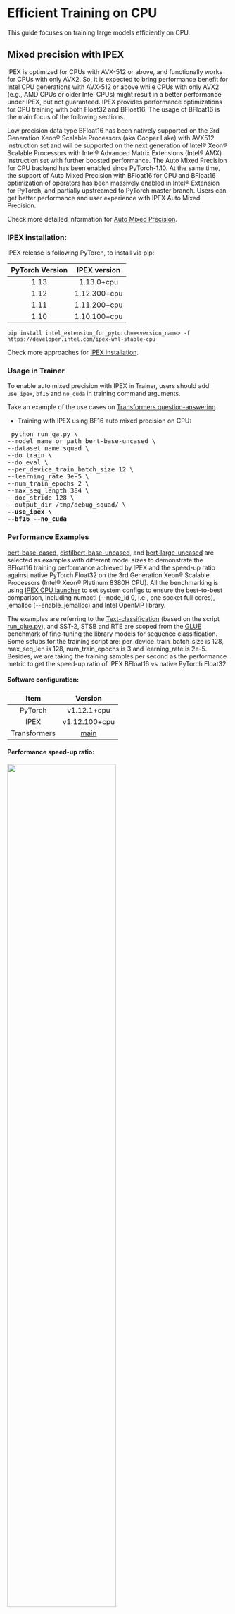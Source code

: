 <!--Copyright 2022 The HuggingFace Team. All rights reserved.

Licensed under the Apache License, Version 2.0 (the "License"); you may not use this file except in compliance with
the License. You may obtain a copy of the License at

http://www.apache.org/licenses/LICENSE-2.0

Unless required by applicable law or agreed to in writing, software distributed under the License is distributed on
an "AS IS" BASIS, WITHOUT WARRANTIES OR CONDITIONS OF ANY KIND, either express or implied. See the License for the
-->

# Efficient Training on CPU

This guide focuses on training large models efficiently on CPU.

## Mixed precision with IPEX

IPEX is optimized for CPUs with AVX-512 or above, and functionally works for CPUs with only AVX2. So, it is expected to bring performance benefit for Intel CPU generations with AVX-512 or above while CPUs with only AVX2 (e.g., AMD CPUs or older Intel CPUs) might result in a better performance under IPEX, but not guaranteed. IPEX provides performance optimizations for CPU training with both Float32 and BFloat16. The usage of BFloat16 is the main focus of the following sections.

Low precision data type BFloat16 has been natively supported on the 3rd Generation Xeon® Scalable Processors (aka Cooper Lake) with AVX512 instruction set and will be supported on the next generation of Intel® Xeon® Scalable Processors with Intel® Advanced Matrix Extensions (Intel® AMX) instruction set with further boosted performance. The Auto Mixed Precision for CPU backend has been enabled since PyTorch-1.10. At the same time, the support of Auto Mixed Precision with BFloat16 for CPU and BFloat16 optimization of operators has been massively enabled in Intel® Extension for PyTorch, and partially upstreamed to PyTorch master branch. Users can get better performance and user experience with IPEX Auto Mixed Precision.

Check more detailed information for [Auto Mixed Precision](https://intel.github.io/intel-extension-for-pytorch/cpu/latest/tutorials/features/amp.html).

### IPEX installation:

IPEX release is following PyTorch, to install via pip:

| PyTorch Version   | IPEX version   |
| :---------------: | :----------:   |
| 1.13              |  1.13.0+cpu    |
| 1.12              |  1.12.300+cpu  |
| 1.11              |  1.11.200+cpu  |
| 1.10              |  1.10.100+cpu  |

```
pip install intel_extension_for_pytorch==<version_name> -f https://developer.intel.com/ipex-whl-stable-cpu
```

Check more approaches for [IPEX installation](https://intel.github.io/intel-extension-for-pytorch/cpu/latest/tutorials/installation.html).

### Usage in Trainer
To enable auto mixed precision with IPEX in Trainer, users should add `use_ipex`, `bf16` and `no_cuda` in training command arguments.

Take an example of the use cases on [Transformers question-answering](https://github.com/huggingface/transformers/tree/main/examples/pytorch/question-answering)

- Training with IPEX using BF16 auto mixed precision on CPU:
<pre> python run_qa.py \
--model_name_or_path bert-base-uncased \
--dataset_name squad \
--do_train \
--do_eval \
--per_device_train_batch_size 12 \
--learning_rate 3e-5 \
--num_train_epochs 2 \
--max_seq_length 384 \
--doc_stride 128 \
--output_dir /tmp/debug_squad/ \
<b>--use_ipex \</b>
<b>--bf16 --no_cuda</b></pre> 

### Performance Examples

[bert-base-cased](https://huggingface.co/bert-base-cased), [distilbert-base-uncased](https://huggingface.co/distilbert-base-uncased), and [bert-large-uncased](https://huggingface.co/bert-large-uncased) are selected as examples with different model sizes to demonstrate the BFloat16 training performance achieved by IPEX and the speed-up ratio against native PyTorch Float32 on the 3rd Generation Xeon® Scalable Processors (Intel® Xeon® Platinum 8380H CPU). All the benchmarking is using [IPEX CPU launcher](https://intel.github.io/intel-extension-for-pytorch/cpu/latest/tutorials/performance_tuning/launch_script.html) to set system configs to ensure the best-to-best comparison, including numactl (--node_id 0, i.e., one socket full cores), jemalloc (--enable_jemalloc) and Intel OpenMP library.


The examples are referring to the [Text-classification](https://github.com/huggingface/transformers/tree/main/examples/pytorch/text-classification) (based on the script [run_glue.py](https://github.com/huggingface/transformers/blob/main/examples/pytorch/text-classification/run_glue.py)), and SST-2, STSB and RTE are scoped from the [GLUE](https://gluebenchmark.com/) benchmark of fine-tuning the library models for sequence classification. Some setups for the training script are: per_device_train_batch_size is 128, max_seq_len is 128, num_train_epochs is 3 and learning_rate is 2e-5. Besides, we are taking the training samples per second as the performance metric to get the speed-up ratio of IPEX BFloat16 vs native PyTorch Float32.

#### Software configuration:

| Item              | Version                                                                                             |
| :---------------: | :----------:                                                                                        |
| PyTorch           | v1.12.1+cpu                                                                                         |
| IPEX              | v1.12.100+cpu                                                                                       |
|Transformers       | [main](https://github.com/huggingface/transformers/commit/0ea53822f8bdc2c0c41b45bcd04fa6c031e5e700) |

#### Performance speed-up ratio:

<div><image src="https://user-images.githubusercontent.com/83276252/210765922-1649fd07-5fbd-4a94-86a0-473f011ff827.png" width="70%"></div>


